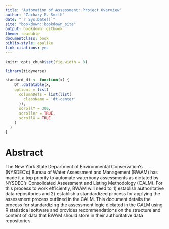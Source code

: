 ```yaml
--- 
title: "Automation of Assessment: Project Overview"
author: "Zachary M. Smith"
date: "`r Sys.Date()`"
site: "bookdown::bookdown_site"
output: bookdown::gitbook
theme: readable
documentclass: book
biblio-style: apalike
link-citations: yes
---
```


```r
knitr::opts_chunk$set(fig.width = 8)
```

```r
library(tidyverse)
```

```r
standard_dt <- function(x) {
    DT::datatable(x, 
    options = list(
      columnDefs = list(list(
        className = 'dt-center'
      )),
      scrollY = 300,
      scroller = TRUE,
      scrollX = TRUE
    )
  )
}
```

# Abstract

The New York State Department of Environmental Conservation's (NYSDEC's) Bureau of Water Assessment and Management (BWAM) has made it a top priority to automate waterbody assessments as dictated by NYSDEC's Consolidated Assessment and Listing Methodology (CALM). For this process to work efficiently, BWAM will need to 1) establish authoritative data repositories and 2) establish a standardized process for applying the assessment process outlined in the CALM. This document details the process for standardizing the assessment logic dictated in the CALM using R statistical software and provides recommendations on the structure and content of data that BWAM should store in their authoritative data repositories.
